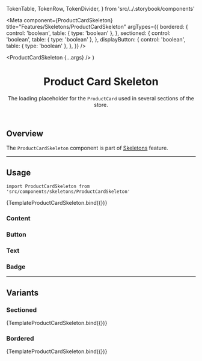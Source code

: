   TokenTable,
  TokenRow,
  TokenDivider,
} from 'src/../.storybook/components'

<Meta
  component={ProductCardSkeleton}
  title="Features/Skeletons/ProductCardSkeleton"
  argTypes={{
    bordered: {
      control: 'boolean',
      table: { type: 'boolean' },
    },
    sectioned: {
      control: 'boolean',
      table: { type: 'boolean' },
    },
    displayButton: {
      control: 'boolean',
      table: { type: 'boolean' },
    },
  }}
/>

  <ProductCardSkeleton {...args} />
)

<header>

# Product Card Skeleton

The loading placeholder for the <code>ProductCard</code> used in several sections of the store.

</header>

## Overview

The `ProductCardSkeleton` component is part of [Skeletons](?path=/docs/features-skeletons-overview--page) feature.

---

## Usage

`import ProductCardSkeleton from 'src/components/skeletons/ProductCardSkeleton'`

<Canvas className="canvas-product-card-skeleton">
  <Story
    name="Usage"
    args={{
      bordered: false,
      sectioned: false,
      variant: 'default',
      displayButton: false,
    }}
  >
    {TemplateProductCardSkeleton.bind({})}
  </Story>
</Canvas>

<ArgsTable story="Usage" />

<TokenTable>
  <TokenRow
    token="--fs-product-card-skeleton-padding"
    value="var(--fs-spacing-1) var(--fs-spacing-1) var(--fs-spacing-2)"
  />
  <TokenRow
    token="--fs-product-card-skeleton-border-width"
    value="var(--fs-border-width)"
  />
  <TokenRow
    token="--fs-product-card-skeleton-border-color"
    value="transparent"
    isColor
  />
  <TokenRow
    token="--fs-product-card-skeleton-border-radius"
    value="var(--fs-border-radius)"
  />
</TokenTable>

### Content

<TokenTable>
  <TokenRow token="--fs-product-card-skeleton-content-height" value="20%" />
  <TokenRow
    token="--fs-product-card-skeleton-content-margin-top"
    value="var(--fs-spacing-2)"
  />
</TokenTable>

### Button

<TokenTable>
  <TokenRow
    token="--fs-product-card-skeleton-button-margin-top"
    value="var(--fs-spacing-4)"
  />
</TokenTable>

### Text

<TokenTable>
  <TokenRow
    token="--fs-product-card-skeleton-text-margin-bottom"
    value="var(--fs-product-card-skeleton-content-margin-top)"
  />
</TokenTable>

### Badge

<TokenTable>
  <TokenRow
    token="--fs-product-card-skeleton-badge-min-height"
    value="var(--fs-spacing-5)"
  />
  <TokenRow
    token="--fs-product-card-skeleton-badge-margin-top"
    value="var(--fs-product-card-skeleton-text-margin-top)"
  />
  <TokenRow
    token="--fs-product-card-skeleton-badge-max-width"
    value="var(--fs-product-card-skeleton-content-height)"
  />
  <TokenRow
    token="--fs-product-card-skeleton-badge-min-width-mobile"
    value="30%"
  />
  <TokenRow
    token="--fs-product-card-skeleton-badge-min-width-tablet"
    value="var(--fs-product-card-skeleton-content-height)"
  />
</TokenTable>

---

## Variants

### Sectioned

<Canvas className="canvas-product-card-skeleton">
  <Story name="Sectioned" args={{ sectioned: true }}>
    {TemplateProductCardSkeleton.bind({})}
  </Story>
</Canvas>

<TokenTable>
  <TokenRow
    token="--fs-product-card-skeleton-sectioned-image-min-width"
    value="13rem"
  />
  <TokenRow
    token="--fs-product-card-skeleton-sectioned-image-height"
    value="var(--fs-product-card-skeleton-image-height-desktop)"
  />
</TokenTable>

### Bordered

<Canvas className="canvas-product-card-skeleton">
  <Story name="Bordered" args={{ bordered: true }}>
    {TemplateProductCardSkeleton.bind({})}
  </Story>
</Canvas>

<TokenTable>
  <TokenRow token="--fs-product-card-skeleton-bordered-mobile" value="none" />
  <TokenRow
    token="--fs-product-card-skeleton-bordered-desktop"
    value="var(--fs-border-width) solid var(--fs-border-color-light)"
  />
</TokenTable>
